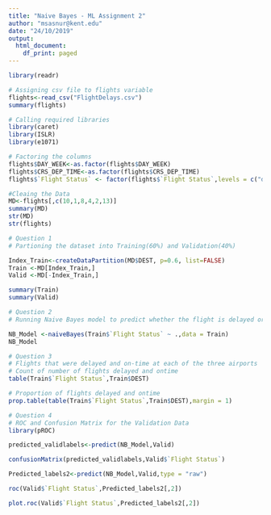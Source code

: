 ---
title: "Naive Bayes - ML Assignment 2"
author: "msasnur@kent.edu"
date: "24/10/2019"
output:
  html_document:
    df_print: paged
---
```{r}
library(readr)

# Assigning csv file to flights variable
flights<-read_csv("FlightDelays.csv")
summary(flights)

# Calling required libraries
library(caret)
library(ISLR)
library(e1071)  

# Factoring the columns
flights$DAY_WEEK<-as.factor(flights$DAY_WEEK)
flights$CRS_DEP_TIME<-as.factor(flights$CRS_DEP_TIME)
flights$`Flight Status` <- factor(flights$`Flight Status`,levels = c("delayed","ontime"),labels = c(0,1))

#Cleaing the Data
MD<-flights[,c(10,1,8,4,2,13)]
summary(MD)
str(MD)
str(flights)

# Question 1
# Partioning the dataset into Training(60%) and Validation(40%) 

Index_Train<-createDataPartition(MD$DEST, p=0.6, list=FALSE)
Train <-MD[Index_Train,]
Valid <-MD[-Index_Train,]

summary(Train)
summary(Valid)

# Question 2
# Running Naive Bayes model to predict whether the flight is delayed or not

NB_Model <-naiveBayes(Train$`Flight Status` ~ .,data = Train)
NB_Model

# Question 3
# Flights that were delayed and on-time at each of the three airports
# Count of number of flights delayed and ontime
table(Train$`Flight Status`,Train$DEST)

# Proportion of flights delayed and ontime
prop.table(table(Train$`Flight Status`,Train$DEST),margin = 1)

# Question 4
# ROC and Confusion Matrix for the Validation Data
library(pROC)

predicted_validlabels<-predict(NB_Model,Valid)

confusionMatrix(predicted_validlabels,Valid$`Flight Status`)

Predicted_labels2<-predict(NB_Model,Valid,type = "raw")

roc(Valid$`Flight Status`,Predicted_labels2[,2])

plot.roc(Valid$`Flight Status`,Predicted_labels2[,2])

```

